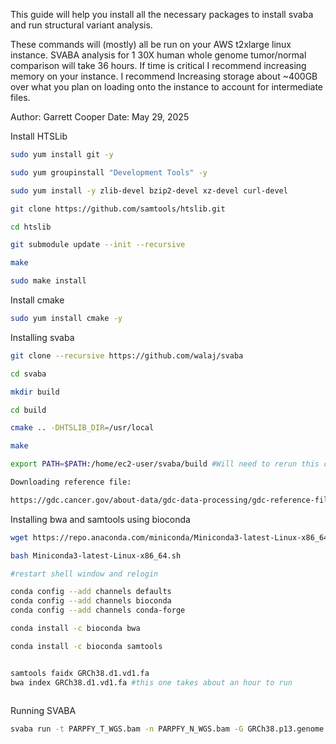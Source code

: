 
This guide will help you install all the necessary packages to install svaba and run structural variant analysis. 

These commands will (mostly) all be run on your AWS t2xlarge linux instance. SVABA analysis for 1 30X human whole genome tumor/normal comparison will take 36 hours. If time is critical I recommend increasing memory on your instance. I recommend Increasing storage about ~400GB over what you plan on loading onto the instance to account for intermediate files.

Author: Garrett Cooper
Date: May 29, 2025


Install HTSLib
```bash

sudo yum install git -y

sudo yum groupinstall "Development Tools" -y

sudo yum install -y zlib-devel bzip2-devel xz-devel curl-devel

git clone https://github.com/samtools/htslib.git

cd htslib

git submodule update --init --recursive

make

sudo make install

```

Install cmake

```bash

sudo yum install cmake -y

```

Installing svaba
```bash

git clone --recursive https://github.com/walaj/svaba

cd svaba

mkdir build

cd build

cmake .. -DHTSLIB_DIR=/usr/local

make

export PATH=$PATH:/home/ec2-user/svaba/build #Will need to rerun this command if you close your current shell session.

```

```bash
Downloading reference file:

https://gdc.cancer.gov/about-data/gdc-data-processing/gdc-reference-files
```



Installing bwa and samtools using bioconda

```bash

wget https://repo.anaconda.com/miniconda/Miniconda3-latest-Linux-x86_64.sh

bash Miniconda3-latest-Linux-x86_64.sh

#restart shell window and relogin

conda config --add channels defaults
conda config --add channels bioconda
conda config --add channels conda-forge

conda install -c bioconda bwa

conda install -c bioconda samtools


samtools faidx GRCh38.d1.vd1.fa
bwa index GRCh38.d1.vd1.fa #this one takes about an hour to run



```


Running SVABA

```bash

svaba run -t PARPFY_T_WGS.bam -n PARPFY_N_WGS.bam -G GRCh38.p13.genome.fa -a svaba_output

```






